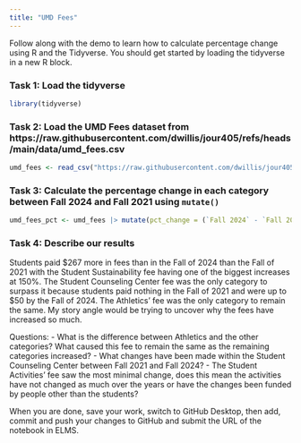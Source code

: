 ```yaml
---
title: "UMD Fees"
---
```


Follow along with the demo to learn how to calculate percentage change using R and the Tidyverse. You should get started by loading the tidyverse in a new R block.


### Task 1: Load the tidyverse
```r
library(tidyverse)
```



### Task 2: Load the UMD Fees dataset from https://raw.githubusercontent.com/dwillis/jour405/refs/heads/main/data/umd_fees.csv
```r
umd_fees <- read_csv("https://raw.githubusercontent.com/dwillis/jour405/refs/heads/main/data/umd_fees.csv")
```


### Task 3: Calculate the percentage change in each category between Fall 2024 and Fall 2021 using `mutate()`
```r
umd_fees_pct <- umd_fees |> mutate(pct_change = (`Fall 2024` - `Fall 2021`)/`Fall 2021` * 100)
```



### Task 4: Describe our results

Students paid $267 more in fees than in the Fall of 2024 than the Fall of 2021 with the Student Sustainability fee having one of the biggest increases at 150%. The Student Counseling Center fee was the only category to surpass it because students paid nothing in the Fall of 2021 and were up to $50 by the Fall of 2024. The Athletics' fee was the only category to remain the same. My story angle would be trying to uncover why the fees have increased so much.

Questions:
- What is the difference between Athletics and the other categories? What caused this fee to remain the same as the remaining categories increased?
- What changes have been made within the Student Counseling Center between Fall 2021 and Fall 2024?
- The Student Activities' fee saw the most minimal change, does this mean the activities have not changed as much over the years or have the changes been funded by people other than the students?

When you are done, save your work, switch to GitHub Desktop, then add, commit and push your changes to GitHub and submit the URL of the notebook in ELMS.
